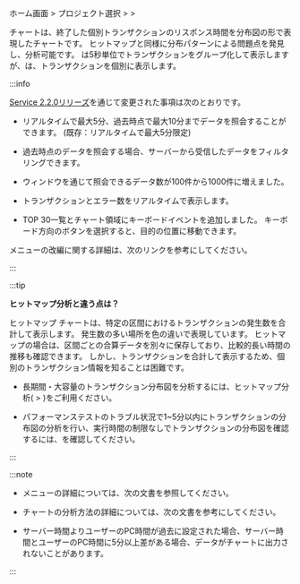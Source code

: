 ホーム画面 > プロジェクト選択 > <Cmdname sid="dashboard" className="uitext" /> > <Cmdname sid="transaction_map" className="uitext" />

<Cmdname sid="transaction_map" className="uitext" />チャートは、終了した個別トランザクションのリスポンス時間を分布図の形で表現したチャートです。 ヒットマップと同様に分布パターンによる問題点を発見し、分析可能です。 <Cmdname sid="hitmap" className="uitext" />は5秒単位でトランザクションをグループ化して表示しますが、<Cmdname sid="transaction_map" className="uitext" />は、トランザクションを個別に表示します。

<ImgLang img='dashboard-transaction-map.png' desc='トランザクションマップ' />

:::info

[Service 2.2.0リリーズ](../release-notes/service/service-2_2_x)を通じて変更された事項は次のとおりです。

- リアルタイムで最大5分、過去時点で最大10分までデータを照会することができます。 (既存：リアルタイムで最大5分限定)

- 過去時点のデータを照会する場合、サーバーから受信したデータをフィルタリングできます。

- <Cmdname sid="TTL06209" className="uitext" />ウィンドウを通じて照会できるデータ数が100件から1000件に増えました。

- トランザクションとエラー数をリアルタイムで表示します。

- <span class="uitext">TOP 30</span>一覧とチャート領域にキーボードイベントを追加しました。 キーボード方向のボタンを選択すると、目的の位置に移動できます。

<Cmdname sid="transaction_map" className="uitext" />メニューの改編に関する詳細は、<Link to="https://www.whatap.io/bbs/board.php?bo_table=blog&wr_id=215">次のリンク</Link>を参考にしてください。

:::

:::tip 

**ヒットマップ分析と違う点は？**

ヒットマップ チャートは、特定の区間におけるトランザクションの発生数を合計して表示します。 発生数の多い場所を色の違いで表現しています。 ヒットマップの場合は、区間ごとの合算データを別々に保存しており、比較的長い時間の推移も確認できます。 しかし、トランザクションを合計して表示するため、個別のトランザクション情報を知ることは困難です。

- 長期間・大容量のトランザクション分布図を分析するには、ヒットマップ分析(<Cmdname sid="analysis" className="uitext" /> > <Cmdname sid="hitmap" className="uitext" />)をご利用ください。

- パフォーマンステストのトラブル状況で1~5分以内にトランザクションの分布図の分析を行い、実行時間の制限なしでトランザクションの分布図を確認するには、<Cmdname sid="transaction_map" className="uitext" />を確認してください。

:::

:::note

- <Cmdname sid="hitmap" className="uitext" />メニューの詳細については、<Link to="trs-view">次の文書</Link>を参照してください。

- <Cmdname sid="hitmap_transaction" className="uitext" />チャートの分析方法の詳細については、<Link to="../best-practice-guides/about-apm-hitmap-class">次の文書</Link>を参考にしてください。

- サーバー時間よりユーザーのPC時間が過去に設定された場合、サーバー時間とユーザーのPC時間に5分以上差がある場合、データがチャートに出力されないことがあります。

:::
